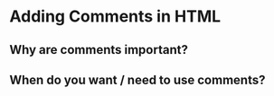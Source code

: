 # Adding Comments in HTML

## Why are comments important?

## When do you want / need to use comments?
